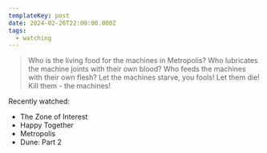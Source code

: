 ```yaml
---
templateKey: post
date: 2024-02-26T22:00:00.000Z
tags:
  - watching
---
```

> Who is the living food for the machines in Metropolis? Who lubricates the machine joints with their own blood? Who feeds the machines with their own flesh? Let the machines starve, you fools! Let them die! Kill them - the machines!

Recently watched:

* The Zone of Interest
* Happy Together
* Metropolis
* Dune: Part 2